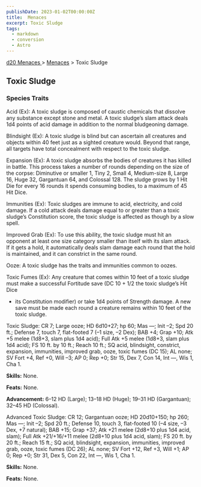 ```yaml
---
publishDate: 2023-01-02T00:00:00Z
title:  Menaces
excerpt: Toxic Sludge
tags:
  - markdown
  - conversion
  - Astro
---
```


[ d20 Menaces ](/#menacesD20) > [ Menaces](menaces-d20-menaces-index) > Toxic Sludge

##  Toxic Sludge

###  Species Traits

Acid (Ex): A toxic sludge is composed of caustic chemicals that dissolve any
substance except stone and metal. A toxic sludge’s slam attack deals 1d4
points of acid damage in addition to the normal bludgeoning damage.

Blindsight (Ex): A toxic sludge is blind but can ascertain all creatures and
objects within 40 feet just as a sighted creature would. Beyond that range,
all targets have total concealment with respect to the toxic sludge.

Expansion (Ex): A toxic sludge absorbs the bodies of creatures it has killed
in battle. This process takes a number of rounds depending on the size of the
corpse: Diminutive or smaller 1, Tiny 2, Small 4, Medium-size 8, Large 16,
Huge 32, Gargantuan 64, and Colossal 128. The sludge grows by 1 Hit Die for
every 16 rounds it spends consuming bodies, to a maximum of 45 Hit Dice.

Immunities (Ex): Toxic sludges are immune to acid, electricity, and cold
damage. If a cold attack deals damage equal to or greater than a toxic
sludge’s Constitution score, the toxic sludge is affected as though by a slow
spell.

Improved Grab (Ex): To use this ability, the toxic sludge must hit an opponent
at least one size category smaller than itself with its slam attack. If it
gets a hold, it automatically deals slam damage each round that the hold is
maintained, and it can constrict in the same round.

Ooze: A toxic sludge has the traits and immunities common to oozes.

Toxic Fumes (Ex): Any creature that comes within 10 feet of a toxic sludge
must make a successful Fortitude save (DC 10 + 1/2 the toxic sludge’s Hit Dice
+ its Constitution modifier) or take 1d4 points of Strength damage. A new save
must be made each round a creature remains within 10 feet of the toxic sludge.

Toxic Sludge: CR 7; Large ooze; HD 6d10+27; hp 60; Mas —; Init –2; Spd 20 ft.;
Defense 7, touch 7, flat-footed 7 (–1 size, –2 Dex); BAB +4; Grap +10; Atk +5
melee (1d8+3, slam plus 1d4 acid); Full Atk +5 melee (1d8+3, slam plus 1d4
acid); FS 10 ft. by 10 ft.; Reach 10 ft.; SQ acid, blindsight, constrict,
expansion, immunities, improved grab, ooze, toxic fumes (DC 15); AL none; SV
Fort +4, Ref +0, Will –3; AP 0; Rep +0; Str 15, Dex 7, Con 14, Int —, Wis 1,
Cha 1.

**Skills:** None.

**Feats:** None.

**Advancement:** 6–12 HD (Large); 13–18 HD (Huge); 19–31 HD (Gargantuan);
32–45 HD (Colossal).

Advanced Toxic Sludge: CR 12; Gargantuan ooze; HD 20d10+150; hp 260; Mas —;
Init –2; Spd 20 ft.; Defense 10, touch 3, flat-footed 10 (–4 size, –3 Dex, +7
natural); BAB +15; Grap +37; Atk +21 melee (2d8+10 plus 1d4 acid, slam); Full
Atk +21/+16/+11 melee (2d8+10 plus 1d4 acid, slam); FS 20 ft. by 20 ft.; Reach
15 ft.; SQ acid, blindsight, expansion, immunities, improved grab, ooze, toxic
fumes (DC 26); AL none; SV Fort +12, Ref +3, Will +1; AP 0; Rep +0; Str 31,
Dex 5, Con 22, Int —, Wis 1, Cha 1.

**Skills:** None.

**Feats:** None.

